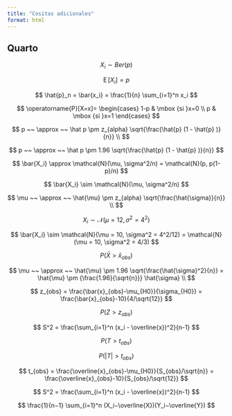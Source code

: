 ```yaml
---
title: "Cositas adicionales"
format: html
---
```


## Quarto

$$
X_i \sim Ber(p)
$$

$$
\operatorname{E}\left[X_i\right]=p
$$

$$
\hat{p}_n = \bar{x_i} = \frac{1}{n} \sum_{i=1}^n x_i
$$

$$
\operatorname{P}[X=x]= 
\begin{cases} 1-p & \mbox {si }x=0 \\
    p & \mbox {si }x=1
\end{cases}
$$

$$
p ~~ \approx ~~ \hat p \pm z_{alpha}  \sqrt{\frac{\hat{p} (1 - \hat{p} )}{n}} \\
$$

$$
p ~~ \approx ~~ \hat p \pm 1.96  \sqrt{\frac{\hat{p} (1 - \hat{p} )}{n}}
$$

$$
 \bar{X_i} \approx \mathcal{N}(\mu, \sigma^2/n) = \mathcal{N}(p, p(1-p)/n)
$$

$$
 \bar{X_i} \sim \mathcal{N}(\mu, \sigma^2/n)
$$

$$
\mu  ~~ \approx ~~ \hat{\mu} \pm z_{alpha}  \sqrt{\frac{\hat{\sigma}}{n}} \\
$$

$$
 X_i \sim \mathcal{N}(\mu = 12, \sigma^2 = 4^2)
$$

$$
\bar{X_i} \sim \mathcal{N}(\mu = 10, \sigma^2 = 4^2/12) = \mathcal{N}(\mu = 10, \sigma^2 = 4/3)
$$

$$
P(\bar{X}>\bar{x}_{obs})
$$

$$
\mu  ~~ \approx ~~ \hat{\mu} \pm 1.96  \sqrt{\frac{\hat{\sigma}^2}{n}} =  \hat{\mu} \pm {\frac{1.96}{\sqrt{n}}} \hat{\sigma} \\
$$

$$
z_{obs} = \frac{\bar{x}_{obs}-\mu_{H0}}{\sigma_{H0}} = \frac{\bar{x}_{obs}-10}{4/\sqrt{12}}
$$

$$
P(Z>z_{obs})
$$

$$
S^2 = \frac{\sum_{i=1}^n (x_i - \overline{x})^2}{n-1}
$$

$$
P(T>t_{obs})
$$

$$
P(|T|>t_{obs})
$$

$$
t_{obs} = \frac{\overline{x}_{obs}-\mu_{H0}}{S_{obs}/\sqrt{n}} = \frac{\overline{x}_{obs}-10}{S_{obs}/\sqrt{12}}
$$

$$
S^2 = \frac{\sum_{i=1}^n (x_i - \overline{x})^2}{n-1}
$$

$$
\frac{1}{n−1} \sum_{i=1}^n (X_i−\overline{X})(Y_i−\overline{Y})
$$